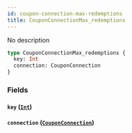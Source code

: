 ```yaml
---
id: coupon-connection-max-redemptions
title: CouponConnectionMax_redemptions
---
```


No description

```graphql
type CouponConnectionMax_redemptions {
  key: Int
  connection: CouponConnection
}
```

### Fields

#### `key` ([`Int`](/v1/scalars/int))

#### `connection` ([`CouponConnection`](/v1/objects/coupon-connection))
